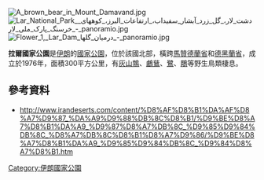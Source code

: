 {{Multiple issues|
{{Expand language|1=fa|time=2021-04-08T23:26:46+00:00}}
{{Citation style|time=2021-04-08T23:26:46+00:00}}
}}
[[Image:A_brown_bear_in_Mount_Damavand.jpg|right]]
[[Image:Lar_National_Park_دشت_لار،_گل_زرد_آبشار_سفیداب،_ارتفاعات_البرز،_کوههای_خرسنگ_پارک_ملی_لار_-_panoramio.jpg|thumb]][[Image:Flower_1,_Lar_Dam_درمیان_گلها_-_panoramio.jpg|thumb]]

{{coord|35.9851|N|51.9791|E|display=title}}

'''拉爾國家公園'''是[[伊朗|伊朗]]的[[國家公園|國家公園]]，位於該國北部，橫跨[[馬贊德蘭省|馬贊德蘭省]]和[[德黑蘭省|德黑蘭省]]，成立於1976年，面積300平方公里，有[[灰山鶉|灰山鶉]]、[[鸕鶿|鸕鶿]]、[[鷺科|鷺]]、[[鵰|鵰]]等野生鳥類棲息。

==參考資料==
* http://www.irandeserts.com/content/%D8%AF%D8%B1%DA%AF%D8%A7%D9%87_%DA%A9%D9%88%DB%8C%D8%B1/%D9%BE%D8%A7%D8%B1%DA%A9_%D9%87%D8%A7%DB%8C_%D9%85%D9%84%DB%8C_%D8%A7%DB%8C%D8%B1%D8%A7%D9%86/%D9%BE%D8%A7%D8%B1%DA%A9_%D9%85%D9%84%DB%8C_%D9%84%D8%A7%D8%B1.htm {{Wayback|url=http://www.irandeserts.com/content/%D8%AF%D8%B1%DA%AF%D8%A7%D9%87_%DA%A9%D9%88%DB%8C%D8%B1/%D9%BE%D8%A7%D8%B1%DA%A9_%D9%87%D8%A7%DB%8C_%D9%85%D9%84%DB%8C_%D8%A7%DB%8C%D8%B1%D8%A7%D9%86/%D9%BE%D8%A7%D8%B1%DA%A9_%D9%85%D9%84%DB%8C_%D9%84%D8%A7%D8%B1.htm |date=20120610035219 }}

{{Iran-geo-stub}}
[[Category:伊朗國家公園|Category:伊朗國家公園]]